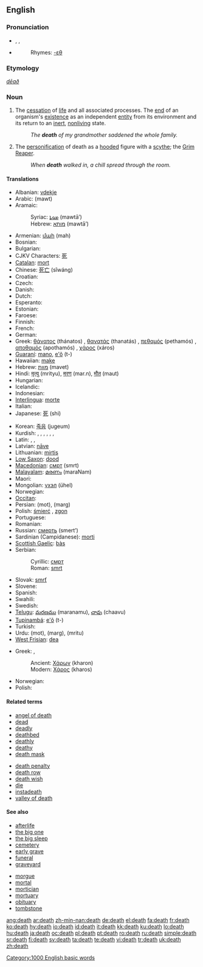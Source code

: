 {{wikipedia|Death (disambiguation)}}
==English==

{{rank|together|already|son|303|death|works|perhaps|state}}

===Pronunciation===
* {{enPR|dĕth}}, {{IPA|/dɛθ/}}, {{SAMPA|/dET/}}
* {{audio|en-us-death.ogg|Audio (US)}}
*: Rhymes: [[Rhymes:English:-ɛθ|-ɛθ]]

===Etymology===
{{OE.}} ''[[dēað]]''

===Noun===
{{wikipedia}}
{{en-noun}}

# The [[cessation]] of [[life]] and all associated processes.  The [[end]] of an organism's [[existence]] as an independent [[entity]] from its environment and its return to an [[inert]], [[nonliving]] state.
#: ''The '''death''' of my grandmother saddened the whole family.''
# The [[personification]] of death as a [[hooded]] figure with a [[scythe]]; the [[Grim Reaper]].
#: ''When '''death''' walked in, a chill spread through the room.''

====Translations====
{{trans-top|cessation of life}}
* Albanian: [[vdekje]] {{f}}
* Arabic: {{Arab|[[موت]]}} (mawt) {{m}}
* Aramaic:
*: Syriac: [[ܡܘܬܐ]] (mawtā’) {{m}}
*: Hebrew: [[מותא]] (mawtā’) {{m}}
* Armenian: [[մահ]] (mah)
* Bosnian: {{t-|bs|smrt|f}}
* Bulgarian: {{t+|bg|смърт|f|tr=smǎrt|sc=Cyrl}}
* CJKV Characters: [[死]]
* [[Catalan]]: [[mort]] {{f}}
* Chinese: [[死亡]] (sǐwáng)
* Croatian: {{t+|hr|smrt|f}}
* Czech: {{t-|cs|smrt|f}}
* Danish: {{t-|da|død|c}}
* Dutch: {{t+|nl|dood|m}}
* Esperanto: {{t-|eo|morto|xs=Esperanto}}
* Estonian: {{t-|et|surm}}
* Faroese: {{t-|fo|deyði|m|xs=Faroese}}
* Finnish: {{t+|fi|kuolema}}
* French: {{t+|fr|mort|f}}
* German: {{t+|de|Tod|m}}
* Greek: [[θάνατος]] (thánatos) {{m}}, [[θανατάς]] (thanatás) {{m}}, [[πεθαμός]] (pethamós) {{m}}, [[αποθαμός]] (apothamós) {{m}}, [[χάρος]] (xáros) {{m}}
* [[Guaraní]]: [[mano]], [[e'õ]] (t-)
* Hawaiian: [[make]]
* Hebrew: [[מוות]] (mavet) {{m}}
* Hindi: [[मृत्यु]] (mrityu), [[मरण]] (mar.n), [[मौत]] (maut) {{g|Hindi}}
* Hungarian: {{t+|hu|halál}}
* Icelandic: {{t+|is|dauði|m}}
* Indonesian: {{t-|id|mati|xs=Indonesian}}
* [[Interlingua]]: [[morte]]
* Italian: {{t+|it|morte|f}}
* Japanese: [[死]] (shi)
{{trans-mid}}
* Korean: [[죽음]] (jugeum)
* Kurdish: {{t+|ku|mirin|f}}, {{t+|ku|merg|f}}, {{t+|ku|wefat|f}}, {{t+|ku|mewt|f}}, {{t+|ku|emrê Xwedê|m}}, {{t-|ku|مه‌رگ|sc=KUchar}}, {{t-|ku|مردن|sc=KUchar}}
* Latin: {{t+|la|mors|f}}, {{t-|la|exitium|n}}, {{t-|la|quietus|m}}
* Latvian: [[nāve]] {{f}}
* Lithuanian: [[mirtis]] {{f}}
* [[Low Saxon]]: [[dood]] {{m}}
* [[Macedonian]]: [[смрт]] (smrt) {{f}}
* [[Malayalam]]: [[മരണം]] (maraNam)
* Maori: {{t-|mi|mate|xs=Maori}}
* Mongolian: [[үхэл]] (ühel)
* Norwegian: {{t-|no|død|m}}
* [[Occitan]]: {{t+|oc|mòrt|xs=Occitan}} {{f}}
* Persian: {{fa-Arab|[[موت]]}} (mot), {{fa-Arab|[[مرگ]]}} (marg)
* Polish: [[śmierć]] {{f}}, [[zgon]] {{m}}
* Portuguese: {{t+|pt|morte|f}}
* Romanian: {{t+|ro|moarte|f}}
* Russian: [[смерть]] (smert’) {{f}}
* Sardinian (Campidanese): [[morti]] {{f}}
* [[Scottish Gaelic]]: [[bàs]] {{m}}
* Serbian:
*: Cyrillic: [[смрт#Serbian|смрт]] {{f}}
*: Roman: [[smrt#Serbian|smrt]] {{f}}
* Slovak: [[smrť]] {{f}}
* Slovene: {{t+|sl|smrt|f}}
* Spanish: {{t+|es|muerte|f}}
* Swahili: {{t-|sw|kifo|xs=Swahili}}
* Swedish: {{t+|sv|död|c}}
* [[Telugu]]: [[మరణము]] (maranamu), [[చావు]] (chaavu)
* [[Tupinambá]]: [[e'õ]] (t-)
* Turkish: {{t+|tr|ölüm}}
* Urdu: {{ur-Arab|[[موت]]}} (mot), {{ur-Arab|[[مرگ]]}} (marg), {{ur-Arab|[[مرت]]}} (mritu)
* [[West Frisian]]: [[dea]] {{m}}
{{trans-bottom}}

{{trans-top|personification of death}}
* Greek: ,
*: Ancient: [[Χάρων]] (kharon) {{m}}
*: Modern: [[Χάρος]] (kharos) {{m}}
{{trans-mid}}
* Norwegian: {{t-|no|døden}}
* Polish: {{t+|pl|śmierć|f}}
{{trans-bottom}}

====Related terms====
{{top2}}
* [[angel of death]]
* [[dead]]
* [[deadly]]
* [[deathbed]]
* [[deathly]]
* [[deathy]]
* [[death mask]]
{{mid2}}
* [[death penalty]]
* [[death row]]
* [[death wish]]
* [[die]]
* [[instadeath]]
* [[valley of death]]
{{bottom2}}

====See also====
{{top2}}
* [[afterlife]]
* [[the big one]]
* [[the big sleep]]
* [[cemetery]]
* [[early grave]]
* [[funeral]]
* [[graveyard]]
{{mid2}}
* [[morgue]]
* [[mortal]]
* [[mortician]]
* [[mortuary]]
* [[obituary]]
* [[tombstone]]
{{bottom}}

[[Category:1000 English basic words]]
[[Category:Death| ]]

[[ang:death]]
[[ar:death]]
[[zh-min-nan:death]]
[[de:death]]
[[el:death]]
[[fa:death]]
[[fr:death]]
[[ko:death]]
[[hy:death]]
[[io:death]]
[[id:death]]
[[it:death]]
[[kk:death]]
[[ku:death]]
[[lo:death]]
[[hu:death]]
[[ja:death]]
[[oc:death]]
[[pl:death]]
[[pt:death]]
[[ro:death]]
[[ru:death]]
[[simple:death]]
[[sr:death]]
[[fi:death]]
[[sv:death]]
[[ta:death]]
[[te:death]]
[[vi:death]]
[[tr:death]]
[[uk:death]]
[[zh:death]]